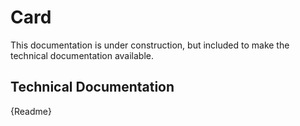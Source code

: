 

<Meta title="Components/Card" component={CmCard} />

# Card

This documentation is under construction, but included to make the technical documentation available.

## Technical Documentation

<Description>{Readme}</Description>
